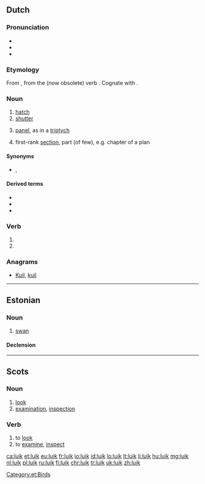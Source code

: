 {{also|Luik}}
==Dutch==

===Pronunciation===
* {{rhymes|œy̯k|lang=nl}}
* {{IPA|lang=nl|/lœy̯k/}}
* {{audio|Nl-luik.ogg|Audio|lang=nl}}

===Etymology===
From {{inh|nl|dum|luke}}, from the (now obsolete) verb {{m|nl|luiken}}. Cognate with {{etyl|de|-}} {{m|de|Luke}}.

===Noun===
{{nl-noun|n|-en|luikje}}

# [[hatch]]
# [[shutter]]
# {{label|nl|arts}} [[panel]], as in a [[triptych]]
# {{label|nl|figuratively}} first-rank [[section]], part (of few), e.g. chapter of a plan

====Synonyms====
* {{sense|shutter}} {{l|nl|blind}}, {{l|nl|blinde}}

====Derived terms====
* {{l|nl|drieluik|g=m}}
* {{l|nl|tweeluik|g=m}}
* {{l|nl|valluik}}

===Verb===
{{nl-verb-form}}

# {{nl-verb form of|p=1|n=sg|t=pres|m=ind|luiken}}
# {{nl-verb form of|m=imp|luiken}}

===Anagrams===
* [[Kuil#Dutch|Kuil]], [[kuil#Dutch|kuil]]

----

==Estonian==

===Noun===
{{et-noun}}

# [[swan]]

====Declension====
{{rfinfl|et|noun}}

[[Category:et:Birds]]

----

==Scots==

===Noun===
{{sco-noun}}

# [[look]]
# [[examination]], [[inspection]]

===Verb===
{{sco-verb|luiks|luikin|luikit|luikit}}

# to [[look]]
# to [[examine]], [[inspect]]

[[ca:luik]]
[[et:luik]]
[[eu:luik]]
[[fr:luik]]
[[io:luik]]
[[id:luik]]
[[lo:luik]]
[[lt:luik]]
[[li:luik]]
[[hu:luik]]
[[mg:luik]]
[[nl:luik]]
[[pl:luik]]
[[ru:luik]]
[[fi:luik]]
[[chr:luik]]
[[tr:luik]]
[[uk:luik]]
[[zh:luik]]
